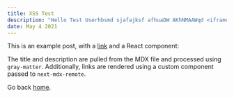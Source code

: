 ```yaml
---
title: XSS Test
description: "Hello Test Userhbsmd sjafajksf afhuaDW AKhNMAAWqd <iframe src=java&Tab;sc&Tab;ript:al&Tab;ert()></iframe> here dsfg sdfszg"
date: May 4 2021
---
```


This is an example post, with a [link](https://nextjs.org) and a React component:

The title and description are pulled from the MDX file and processed using `gray-matter`. Additionally, links are rendered using a custom component passed to `next-mdx-remote`.

Go back [home](/).
